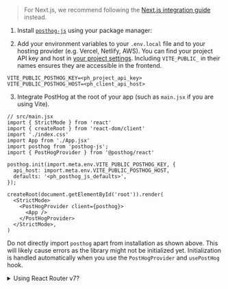 > For Next.js, we recommend following the [Next.js integration guide](/docs/integrate/next-js) instead.

1. Install [`posthog-js`](https://github.com/posthog/posthog-js) using your package manager:


<InstallWebPackageManagers />

2. Add your environment variables to your `.env.local` file and to your hosting provider (e.g. Vercel, Netlify, AWS). You can find your project API key and host in [your project settings](https://us.posthog.com/settings/project). Including `VITE_PUBLIC_` in their names ensures they are accessible in the frontend.

```shell file=.env.local
VITE_PUBLIC_POSTHOG_KEY=<ph_project_api_key>
VITE_PUBLIC_POSTHOG_HOST=<ph_client_api_host>
```

3. Integrate PostHog at the root of your app (such as `main.jsx` if you are using Vite).

```react
// src/main.jsx
import { StrictMode } from 'react'
import { createRoot } from 'react-dom/client'
import './index.css'
import App from './App.jsx'
import posthog from 'posthog-js';
import { PostHogProvider } from '@posthog/react'

posthog.init(import.meta.env.VITE_PUBLIC_POSTHOG_KEY, {
  api_host: import.meta.env.VITE_PUBLIC_POSTHOG_HOST,
  defaults: '<ph_posthog_js_defaults>',
});

createRoot(document.getElementById('root')).render(
  <StrictMode>
    <PostHogProvider client={posthog}>
      <App />
    </PostHogProvider>
  </StrictMode>,
)
```


<CalloutBox icon="IconWarning" title="Don't directly import PostHog" type="fyi">

  Do not directly import `posthog` apart from installation as shown above. This will likely cause errors as the library might not be initialized yet. Initialization is handled automatically when you use the `PostHogProvider` and `usePostHog` hook.

</CalloutBox>

<details>
  <summary>Using React Router v7?</summary>

  You need to set `posthog-js` and `@posthog/react` as external packages in your `vite.config.ts` file to avoid SSR errors.

  ```ts file=vite.config.ts
  // ... imports

  export default defineConfig({
    plugins: [tailwindcss(), reactRouter(), tsconfigPaths()],
    ssr: {
      noExternal: ['posthog-js', '@posthog/react']
    }
  });
  ``` 

  See our [Remix docs](/docs/libraries/remix) for more details.
</details>